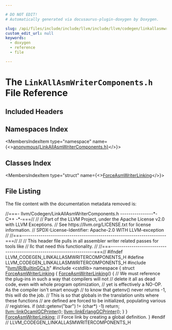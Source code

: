 ```yaml
---

# DO NOT EDIT!
# Automatically generated via docusaurus-plugin-doxygen by Doxygen.

slug: /api/files/include/include/llvm/include/llvm/codegen/linkallasmwritercomponents-h
custom_edit_url: null
keywords:
  - doxygen
  - reference
  - file

---
```





# The `LinkAllAsmWriterComponents.h` File Reference

<DoxygenPage pluginConfig={pluginConfig}>



## Included Headers

<IncludesList>
<IncludesListItem
  filePath="llvm/IR/BuiltinGCs.h"
  permalink="/docs/api/files/include/include/llvm/include/llvm/ir/builtingcs-h"
  isLocal="true" />
<IncludesListItem
  filePath="cstdlib"
  permalink=""
  isLocal="false" />
</IncludesList>

## Namespaces Index

<MembersIndex>

<MembersIndexItem
  type="namespace"
  name={<><a href="/docs/api/namespaces/anonymous-linkallasmwritercomponents-h-">anonymous&#123;LinkAllAsmWriterComponents.h&#125;</a></>}>
</MembersIndexItem>

</MembersIndex>

## Classes Index

<MembersIndex>

<MembersIndexItem
  type="struct"
  name={<><a href="/docs/api/structs/anonymous-namespace-linkallasmwritercomponents-h-/forceasmwriterlinking">ForceAsmWriterLinking</a></>}>
</MembersIndexItem>

</MembersIndex>


## File Listing

The file content with the documentation metadata removed is:

<ProgramListing>

<Link id="l00001" /><CodeLine lineNumber="1"><span class="doxyHighlightComment">//===- llvm/Codegen/LinkAllAsmWriterComponents.h ----------------&#42;- C++ -&#42;-===//</span></CodeLine>
<Link id="l00002" /><CodeLine lineNumber="2"><span class="doxyHighlightComment">//</span></CodeLine>
<Link id="l00003" /><CodeLine lineNumber="3"><span class="doxyHighlightComment">// Part of the LLVM Project, under the Apache License v2.0 with LLVM Exceptions.</span></CodeLine>
<Link id="l00004" /><CodeLine lineNumber="4"><span class="doxyHighlightComment">// See https://llvm.org/LICENSE.txt for license information.</span></CodeLine>
<Link id="l00005" /><CodeLine lineNumber="5"><span class="doxyHighlightComment">// SPDX-License-Identifier: Apache-2.0 WITH LLVM-exception</span></CodeLine>
<Link id="l00006" /><CodeLine lineNumber="6"><span class="doxyHighlightComment">//</span></CodeLine>
<Link id="l00007" /><CodeLine lineNumber="7"><span class="doxyHighlightComment">//===----------------------------------------------------------------------===//</span></CodeLine>
<Link id="l00008" /><CodeLine lineNumber="8"><span class="doxyHighlightComment">//</span></CodeLine>
<Link id="l00009" /><CodeLine lineNumber="9"><span class="doxyHighlightComment">// This header file pulls in all assembler writer related passes for tools like</span></CodeLine>
<Link id="l00010" /><CodeLine lineNumber="10"><span class="doxyHighlightComment">// llc that need this functionality.</span></CodeLine>
<Link id="l00011" /><CodeLine lineNumber="11"><span class="doxyHighlightComment">//</span></CodeLine>
<Link id="l00012" /><CodeLine lineNumber="12"><span class="doxyHighlightComment">//===----------------------------------------------------------------------===//</span></CodeLine>
<Link id="l00013" /><CodeLine lineNumber="13"></CodeLine>
<Link id="l00014" /><CodeLine lineNumber="14"><span class="doxyHighlightPreprocessor">#ifndef LLVM&#95;CODEGEN&#95;LINKALLASMWRITERCOMPONENTS&#95;H</span></CodeLine>
<Link id="l00015" /><CodeLine lineNumber="15"><span class="doxyHighlightPreprocessor">#define LLVM&#95;CODEGEN&#95;LINKALLASMWRITERCOMPONENTS&#95;H</span></CodeLine>
<Link id="l00016" /><CodeLine lineNumber="16"></CodeLine>
<Link id="l00017" /><CodeLine lineNumber="17"><span class="doxyHighlightPreprocessor">#include &quot;<a href="/docs/api/files/include/include/llvm/include/llvm/ir/builtingcs-h">llvm/IR/BuiltinGCs.h</a>&quot;</span></CodeLine>
<Link id="l00018" /><CodeLine lineNumber="18"><span class="doxyHighlightPreprocessor">#include &lt;cstdlib&gt;</span></CodeLine>
<Link id="l00019" /><CodeLine lineNumber="19"></CodeLine>
<Link id="l00020" /><CodeLine lineNumber="20" lineLink="/docs/api/namespaces/anonymous-linkallasmwritercomponents-h-"><span class="doxyHighlightKeyword">namespace </span><span class="doxyHighlight">&#123;</span></CodeLine>
<Link id="l00021" /><CodeLine lineNumber="21" lineLink="/docs/api/structs/anonymous-namespace-linkallasmwritercomponents-h-/forceasmwriterlinking"><span class="doxyHighlight">  </span><span class="doxyHighlightKeyword">struct </span><span class="doxyHighlight"><a href="/docs/api/structs/anonymous-namespace-linkallasmwritercomponents-h-/forceasmwriterlinking/#a80639e251445fbfce76f508f9e8e8e9b">ForceAsmWriterLinking</a> &#123;</span></CodeLine>
<Link id="l00022" /><CodeLine lineNumber="22" lineLink="/docs/api/structs/anonymous-namespace-linkallasmwritercomponents-h-/forceasmwriterlinking/#a80639e251445fbfce76f508f9e8e8e9b"><span class="doxyHighlight">    <a href="/docs/api/structs/anonymous-namespace-linkallasmwritercomponents-h-/forceasmwriterlinking/#a80639e251445fbfce76f508f9e8e8e9b">ForceAsmWriterLinking</a>() &#123;</span></CodeLine>
<Link id="l00023" /><CodeLine lineNumber="23"><span class="doxyHighlight">      </span><span class="doxyHighlightComment">// We must reference the plug-ins in such a way that compilers will not</span></CodeLine>
<Link id="l00024" /><CodeLine lineNumber="24"><span class="doxyHighlight">      </span><span class="doxyHighlightComment">// delete it all as dead code, even with whole program optimization,</span></CodeLine>
<Link id="l00025" /><CodeLine lineNumber="25"><span class="doxyHighlight">      </span><span class="doxyHighlightComment">// yet is effectively a NO-OP. As the compiler isn&#39;t smart enough</span></CodeLine>
<Link id="l00026" /><CodeLine lineNumber="26"><span class="doxyHighlight">      </span><span class="doxyHighlightComment">// to know that getenv() never returns -1, this will do the job.</span></CodeLine>
<Link id="l00027" /><CodeLine lineNumber="27"><span class="doxyHighlight">      </span><span class="doxyHighlightComment">// This is so that globals in the translation units where these functions</span></CodeLine>
<Link id="l00028" /><CodeLine lineNumber="28"><span class="doxyHighlight">      </span><span class="doxyHighlightComment">// are defined are forced to be initialized, populating various</span></CodeLine>
<Link id="l00029" /><CodeLine lineNumber="29"><span class="doxyHighlight">      </span><span class="doxyHighlightComment">// registries.</span></CodeLine>
<Link id="l00030" /><CodeLine lineNumber="30"><span class="doxyHighlight">      </span><span class="doxyHighlightKeywordFlow">if</span><span class="doxyHighlight"> (std::getenv(</span><span class="doxyHighlightStringLiteral">&quot;bar&quot;</span><span class="doxyHighlight">) != (</span><span class="doxyHighlightKeywordType">char</span><span class="doxyHighlight">&#42;) -1)</span></CodeLine>
<Link id="l00031" /><CodeLine lineNumber="31"><span class="doxyHighlight">        </span><span class="doxyHighlightKeywordFlow">return</span><span class="doxyHighlight">;</span></CodeLine>
<Link id="l00032" /><CodeLine lineNumber="32"></CodeLine>
<Link id="l00033" /><CodeLine lineNumber="33"><span class="doxyHighlight">      <a href="/docs/api/namespaces/llvm/#ab9662f6c26920237f3dd13a8f508039b">llvm::linkOcamlGCPrinter</a>();</span></CodeLine>
<Link id="l00034" /><CodeLine lineNumber="34"><span class="doxyHighlight">      <a href="/docs/api/namespaces/llvm/#a2e68a405a95c7bb76fcf4f73be046e8e">llvm::linkErlangGCPrinter</a>();</span></CodeLine>
<Link id="l00035" /><CodeLine lineNumber="35"></CodeLine>
<Link id="l00036" /><CodeLine lineNumber="36"><span class="doxyHighlight">    &#125;</span></CodeLine>
<Link id="l00037" /><CodeLine lineNumber="37" lineLink="/docs/api/namespaces/anonymous-linkallasmwritercomponents-h-/#aebc5e31e068137578110af3990519f38"><span class="doxyHighlight">  &#125; <a href="/docs/api/namespaces/anonymous-linkallasmwritercomponents-h-/#aebc5e31e068137578110af3990519f38">ForceAsmWriterLinking</a>; </span><span class="doxyHighlightComment">// Force link by creating a global definition.</span></CodeLine>
<Link id="l00038" /><CodeLine lineNumber="38"><span class="doxyHighlight">&#125;</span></CodeLine>
<Link id="l00039" /><CodeLine lineNumber="39"></CodeLine>
<Link id="l00040" /><CodeLine lineNumber="40"><span class="doxyHighlightPreprocessor">#endif </span><span class="doxyHighlightComment">// LLVM&#95;CODEGEN&#95;LINKALLASMWRITERCOMPONENTS&#95;H</span></CodeLine>

</ProgramListing>


</DoxygenPage>
